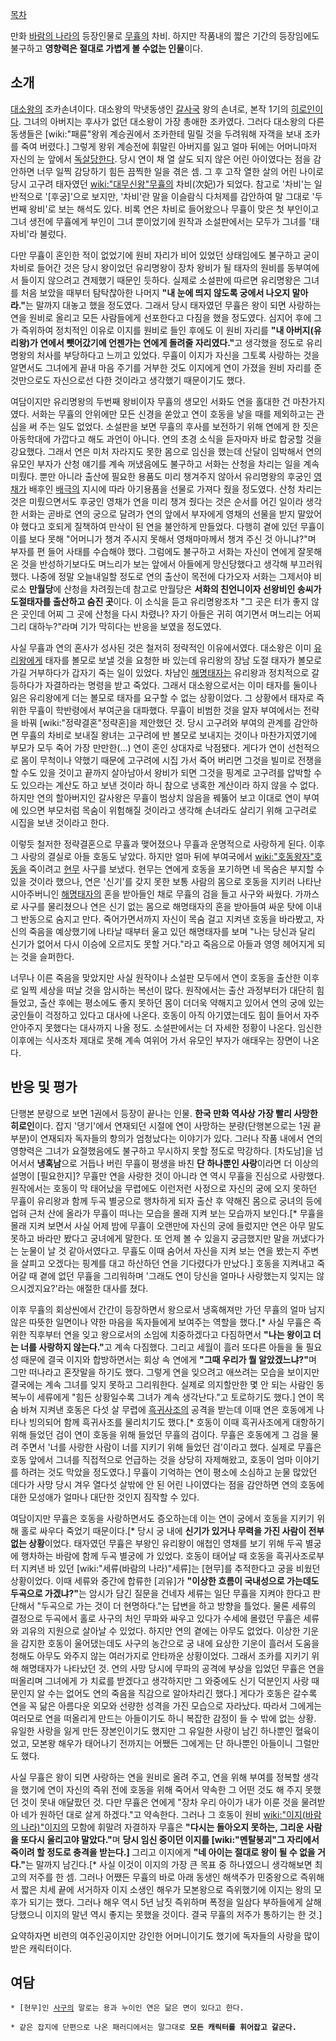 [[목차]]

만화 [[바람의 나라]]의 등장인물로 [[무휼]]의 차비. 하지만 작품내의 짧은 기간의 등장임에도 불구하고 '''영향력은 절대로 가볍게 볼 수없는 인물'''이다.

== 소개 ==
[[대소왕]]의 조카손녀이다. 대소왕의 막냇동생인 [[갈사국]] 왕의 손녀로, 본작 1기의 [[히로인]]이다. 그녀의 아버지는 후사가 없던 대소왕이 가장 총애한 조카였다. 그러다 대소왕의 다른 동생들은 [wiki:"패륜"왕위 계승권에서 조카한테 밀릴 것을 두려워해 자객을 보내 조카를 죽여 버렸다.] 그렇게 왕위 계승전에 휘말린 아버지를 잃고 얼마 뒤에는 어머니마저 자신의 눈 앞에서 [[독살]]당한다. 당시 연이 채 열 살도 되지 않은 어린 아이였다는 점을 감안하면 너무 일찍 감당하기 힘든 끔찍한 일을 겪은 셈. 그 후 고작 열한 살의 어린 나이로 당시 고구려 태자였던 [[wiki:"대무신왕"무휼]]의 차비(次妃)가 되었다. 참고로 '차비'는 일반적으로 '[후궁]'으로 보지만, '차비'란 말을 이슬람식 다처제를 감안하여 말 그대로 '두번째 왕비'로 보는 해석도 있다. 비록 연은 차비로 들어왔으나 무휼이 맞은 첫 부인이고 그녀 생전에 무휼에게 부인이 그녀 뿐이었기에 원작과 소설판에서는 모두가 그녀를 '태자비'라 불렀다.

다만 무휼이 혼인한 적이 없었기에 원비 자리가 비어 있었던 상태임에도 불구하고 굳이 차비로 들어간 것은 당시 왕이었던 유리명왕이 장차 왕비가 될 태자의 원비를 동부여에서 들이지 않으려고 견제했기 때문인 듯하다. 실제로 소설판에 따르면 유리명왕은 그녀를 처음 보았을 때부터 탐탁찮아한 나머지 '''"내 눈에 띄지 않도록 궁에서 나오지 말아라."'''는 말까지 대놓고 했을 정도였다. 그래서 당시 태자였던 무휼은 왕이 되면 사랑하는 연을 원비로 올리고 모든 사람들에게 선포한다고 다짐을 했을 정도였다. 심지어 후에 그가 즉위하여 정치적인 이유로 이지를 원비로 들인 후에도 이 원비 자리를 '''"내 아버지(유리왕)가 연에서 뺏어갔기에 언젠가는 연에게 돌려줄 자리였다."'''고 생각했을 정도로 유리명왕의 처사를 부당하다고 느끼고 있었다. 무휼이 이지가 자신을 그토록 사랑하는 것을 알면서도 그녀에게 끝내 마음 주기를 거부한 것도 이지에게 연이 가졌을 원비 자리를 준 것만으로도 자신으로선 다한 것이라고 생각했기 때문이기도 했다.

여담이지만 유리명왕의 두번째 왕비이자 무휼의 생모인 서화도 연을 홀대한 건 마찬가지였다. 서화는 무휼의 안위에만 모든 신경을 쏟았고 연이 호동을 낳을 때를 제외하고는 관심을 써 주는 일도 없었다. 소설판을 보면 무휼의 후사를 보전하기 위해 연에게 한 짓은 아동학대에 가깝다고 해도 과언이 아니다. 연의 초경 소식을 듣자마자 바로 합궁할 것을 강요했다. 그래서 연은 미처 자라지도 못한 몸으로 임신을 했는데 산달이 임박해서 연의 유모인 부자가 산청 얘기를 계속 꺼냈음에도 불구하고 서화는 산청을 차리는 일을 계속 미뤘다. 뿐만 아니라 출산에 필요한 용품도 미리 챙겨주지 않아서 유리명왕의 후궁인 [[영채]]가 배후인 [[배극]]의 지시에 따라 아기용품을 선물로 가져다 줬을 정도였다. 산청 차리는 것은 미뤘으면서도 후궁인 영채가 연을 미리 챙겨 줬다는 것은 순서를 어긴 일이라 생각한 서화는 곧바로 연의 궁으로 달려가 연의 앞에서 부자에게 영채의 선물을 받지 말았어야 했다고 호되게 질책하여 만삭이 된 연을 불안하게 만들었다. 다행히 곁에 있던 무휼이 이를 보다 못해 "어머니가 챙겨 주시지 못해서 영채마마께서 챙겨 주신 것 아니냐?"며 부자를 편 들어 사태를 수습해야 했다. 그럼에도 불구하고 서화는 자신이 연에게 잘못해 온 것을 반성하기보다도 며느리가 보는 앞에서 아들에게 망신당했다고 생각해 부끄러워했다. 나중에 정말 오늘내일할 정도로 연의 출산이 목전에 다가오자 서화는 그제서야 비로소 '''만월당'''에 산청을 차려줬는데 참고로 만월당은 '''서화의 친언니이자 선왕비인 송씨가 도절태자를 출산하고 숨진 곳'''이다. 이 소식을 듣고 유리명왕조차 "그 곳은 터가 좋지 않은 곳인데 어찌 그 곳에 산청을 다시 차렸나? 자기 아들은 귀히 여기면서 며느리는 어찌 그리 대하누?"라며 기가 막히다는 반응을 보였을 정도였다.

사실 무휼과 연의 혼사가 성사된 것은 철저히 정략적인 이유에서였다. 대소왕은 이미 [[유리왕]]에게 태자를 볼모로 보낼 것을 요청한 바 있는데 유리왕의 장남 도절 태자가 볼모로 가길 거부하다가 갑자기 죽는 일이 있었다. 차남인 [[해명태자]]는 유리왕과 정치적으로 갈등하다가 자결하라는 명령을 받고 죽었다. 그래서 대소왕으로서는 이미 태자를 둘이나 잃은 유리왕에게 더는 볼모로 태자를 요구할 수 없는 상황이었다. 그 상황에서 태자로 즉위한 무휼이 학반령에서 부여군을 대파했다. 무휼이 비범한 것을 알자 부여에서는 전략을 바꿔 [wiki:"정략결혼"정략혼]을 제안했던 것. 당시 고구려와 부여의 관계를 감안하면 무휼의 차비로 보내질 왕녀는 고구려에 반 볼모로 보내지는 것이나 마찬가지였기에 부모가 모두 죽어 가장 만만한(...) 연이 혼인 상대자로 낙점됐다. 게다가 연이 선천적으로 몸이 무척이나 약했기 때문에 고구려에 시집 가서 죽어 버리면 그것을 빌미로 전쟁을 할 수도 있을 것이고 끝까지 살아남아서 왕비가 되면 그것을 핑계로 고구려를 압박할 수도 있으라는 계산도 하고 보낸 것이라 하니 참으로 냉혹한 계산이라 하지 않을 수 없다. 하지만 연의 할아버지인 갈사왕은 무휼이 범상치 않음을 꿰뚫어 보고 이대로 연이 부여에 있으면 부모처럼 목숨이 위험해질 것이라고 생각해 손녀라도 살리기 위해 고구려로 시집을 보낸 것이라고 한다.

이렇듯 철저한 정략결혼으로 무휼과 맺어졌으나 무휼과 운명적으로 사랑하게 된다. 이후 그 사랑의 결실로 아들 호동도 낳았다. 하지만 얼마 뒤에 부여국에서 [[wiki:"호동왕자"호동]]을 죽이려고 [[현무]] 사구를 보냈다. 현무는 연에게 호동을 포기하면 네 목숨은 부지할 수 있을 것이라 했으나, 연은 '신기'를 갖지 못한 보통 사람의 몸으로 호동을 지키러 나타난 시아주버니인 [[해명태자]]의 혼을 받아들인 채로 무휼의 검을 들고 사구와 싸웠다. 가까스로 사구를 물리쳤으나 연은 신기 없는 몸으로 해명태자의 혼을 받아들여 싸운 탓에 이내 그 반동으로 숨지고 만다. 죽어가면서까지 자신이 목숨 걸고 지켜낸 호동을 바라봤고, 자신의 죽음을 예상했기에 나타날 때부터 울고 있던 해명태자를 보며 "나는 당신과 달리 신기가 없어서 다시 이승에 오르지도 못할 거다."라고 죽음으로 아들과 영영 헤어지게 되는 것을 슬퍼한다. 

너무나 이른 죽음을 맞았지만 사실 원작이나 소설판 모두에서 연이 호동을 출산한 이후로 일찍 세상을 떠날 것을 암시하는 복선이 많다. 원작에서는 출산 과정부터가 대단히 힘들었고, 출산 후에는 평소에도 좋지 못하던 몸이 더더욱 약해지고 있어서 연의 궁에 있는 궁인들이 걱정하고 있다고 대사에 나온다. 호동이 아직 아기였는데도 힘이 들어서 자주 안아주지 못했다는 대사까지 나올 정도. 소설판에서는 더 자세한 정황이 나온다. 임신한 이후에는 식사조차 제대로 못해 계속 여위어 가서 유모인 부자가 애태우는 장면이 나온다.

== 반응 및 평가 ==
단행본 분량으로 보면 1권에서 등장이 끝나는 인물. '''한국 만화 역사상 가장 빨리 사망한 히로인'''이다. 잡지 '댕기'에서 연재되던 시절에 연이 사망하는 분량(단행본으로는 1권 끝부분)이 연재되자 독자들의 항의가 엄청났다는 이야기가 있다. 그러나 작품 내에서 연의 영향력은 그녀가 요절했음에도 불구하고 무시하지 못할 정도로 막강하다. [차도남]을 넘어서서 '''냉혹남'''으로 거듭나 버린 무휼이 평생을 바친 '''단 하나뿐인 사랑'''이라면 더 이상의 설명이 [필요한지]? 무휼만 연을 사랑한 것이 아니라 연 역시 무휼을 진심으로 사랑했다. 원작에서는 호동이 막 태어났을 무렵에도 이런저런 사정으로 자신의 궁에 오지 못하던 무휼이 유리왕과 함께 두곡 별궁으로 행차하게 되자 출산 후 약해진 몸으로 궁녀의 등에 업혀 근처 산에 올라가 무휼이 떠나는 모습을 몰래 지켜 보는 모습까지 보인다.[* 무휼을 몰래 지켜 보면서 사실 어제 밤에 무휼이 오랜만에 자신의 궁에 들렀지만 연은 아무 말도 못하고 바라만 봤다고 궁녀에게 말한다. 또 언제 볼 수 있을지 궁금했지만 말을 꺼냈다가는 눈물이 날 것 같아서였다고. 무휼도 이때 숨어서 자신을 지켜 보는 연을 봤는지 주변을 살피고 오겠다는 핑계를 대고 하산하던 연을 기다렸다가 만났다.] 호동을 지켜내고 죽어갈 때 곁에 없던 무휼을 그리워하며 '그래도 연이 당신을 얼마나 사랑했는지 잊지는 않으시겠지요?'라는 애절한 대사를 쳤다. 

이후 무휼의 회상씬에서 간간이 등장하면서 왕으로서 냉혹해져만 가던 무휼의 얼마 남지 않은 따뜻한 일면이나 약한 마음을 독자들에게 보여주는 역할을 했다.[* 사실 무휼은 즉위한 직후부터 연을 잊고 왕으로서의 소임에 치중하겠다고 다짐하면서 '''"나는 왕이고 더는 너를 사랑하지 않는다."'''고 계속 다짐했다. 그리고 세월이 흘러 또다른 아들을 둘 필요성 때문에 결국 이지와 합방하면서는 회상 속 연에게 '''"그때 우리가 뭘 알았겠느냐?"'''며 그만 떠나라고 혼잣말을 하기도 했다. 그렇게 연을 잊으려고 애쓰려는 모습을 보이지만 결국에는 계속 그녀를 잊지 못하고 그리워한다. 실제로 의지할만한 몇 안 되는 사람인 동복누이 세류에게 "힘든 상황일수록 그녀가 계속 생각난다."고 토로하기도 했다.] 연이 목숨 바쳐 지켜낸 호동은 다섯 살 무렵에 [[흑귀사조]]의 공격을 받는데 이때 연은 호동에게 나타나 빙의되어 함께 흑귀사조를 물리치기도 했다.[* 호동이 이때 흑귀사조에게 대항하기 위해 들었던 검이 연이 호동을 위해 들었던 무휼의 검이다. 무휼은 호동에게 그 검을 물려 주면서 '너를 사랑한 사람이 너를 지키기 위해 들었던 검'이라고 했다. 실제로 무휼은 호동 앞에서 그녀를 직접적으로 언급하는 것을 상당히 자제해왔고, 호동이 엄마 이야기를 하려는 것도 막았을 정도였다.] 무휼이 기억하는 연이 평소에 소심하고 눈물 많았던 데다가 사망 당시 겨우 열다섯 살밖에 안 된 어린 나이였다는 점을 감안하면 연의 호동에 대한 모성애가 얼마나 대단한 것인지 짐작할 수 있다. 

여담이지만 무휼은 호동을 사랑하면서도 증오하는데 이는 연이 궁에서 호동을 지키기 위해 홀로 싸우다 죽었기 때문이다.[* 당시 궁 내에 '''신기가 있거나 무력을 가진 사람이 전부 없는 상황'''이었다. 태자였던 무휼은 부왕인 유리왕이 애첩인 영채를 보기 위해 두곡 별궁에 행차하는 바람에 함께 두곡 별궁에 가 있었다. 호동이 태어날 때 호동을 흑귀사조로부터 지켜낸 바 있던 [wiki:"세류(바람의 나라)"세류]는 [현무]를 추적한다고 궁을 비웠던 상황이었다. 이때 세류와 중간에 합류한 [괴유]가 '''"이상한 흐름이 국내성으로 가는데도 두곡으로 가겠냐?"'''는 암시가 담긴 질문을 건네자 세류는 일단 무휼을 지켜야 한다고 판단해서 "두곡으로 가는 것이 더 현명하다."는 답변을 하고 방향을 틀었다. 물론 세류의 결정으로 두곡에서 홀로 사구의 처인 무파와 싸우고 있다가 수세에 몰렸던 무휼은 세류와 괴유의 지원으로 살아날 수 있었다. 하지만 연의 곁에는 아무도 없었다. 이상한 기운을 감지한 호동이 울어댔는데도 사구의 농간으로 궁 내에 요상한 기운이 흘러서 도움을 청해도 아무도 와주지 않는 여러가지로 안타까운 상황이었다. 그래서 조카를 지키기 위해 해명태자가 나타났던 것. 연의 사망 당시에 무파의 공격에 부상을 입었던 무휼은 연을 떠올리며 그녀에게 가 치료를 받겠다고 생각하지만 그 와중에도 신기 덕분인지 사랑 때문인지 알 수는 없어도 연의 죽음을 직감으로 알아차리긴 했다.] 게다가 호동은 갈수록 연을 꼭 닮은 아름다운 외모와 선량한 성격을 가진 모습으로 자라났다. 따라서 그에게는 여러모로 연을 떠올리게 만드는 아들이기도 하니 복잡한 감정이 들 수 밖에 없는 상황. 유일한 사랑을 잃게 만든 장본인이기도 했지만 그 유일한 사랑이 남긴 하나뿐인 혈육이었고, 모본왕 해우가 태어나기 전까지는 어쨌든 그에게는 단 하나뿐인 아들이니 그럴만도 했다.

사실 무휼은 왕이 되면 사랑하는 연을 원비로 올려 주고, 연을 위해 부여를 정복할 생각을 했기에 연이 자신의 즉위 전에 호동을 위해 죽어서 약속한 그 어떤 것도 해 주지 못했던 것이 못내 애달팠던 것. 다만 무휼은 연에게 "장차 우리 아이가 내가 이룬 것을 물려받아 네가 원하던 대로 살게 하겠다."고 약속한다. 그러나 그 호동이 원비 [[wiki:"이지(바람의 나라)"이지]]의 모함에 휘말려 자결하자 무휼은 '''"다시는 돌아오지 못하는, 그리운 사람을 또다시 울리고야 말았다."'''며 '''당시 임신 중이던 이지를 [wiki:"멘탈붕괴"그 자리에서 죽이려 할 정도로 충격을 받는다.]''' 그리고 이지에게 '''"네 아이는 절대로 왕이 될 수 없을 거다."'''는 말까지 남긴다.[* 사실 이것이 이지의 가장 큰 목표 중 하나였으니 생각해보면 최고의 저주를 한 셈. 그러나 어쨌든 무휼의 바로 아래 동생인 해색주가 민중왕으로 즉위해서 짧은 치세 끝에 서거하자 이지 소생인 해우가 모본왕으로 즉위했기에 이지는 왕의 모후가 되기는 했다. 그러나 해우 역시 5년 남짓 즉위하며 폭정을 일삼다 부하들에게 살해당했으니 이지의 말년 역시 좋지는 못했을 것이다. 결국 무휼의 저주가 통하기는 한 것.]

요약하자면 비련의 여주인공이지만 강인한 어머니이기도 했기에 독자들의 사랑을 많이 받은 캐릭터이다. 


== 여담 ==
 * [현무]인 [[사구]]의 말로는 용과 누이인 연은 닮은 면이 있다고 한다.

 * 같은 잡지에 단편으로 나온 패러디에서는 말그대로 '''모든 캐릭터를 휘어잡고 갈군다.'''
